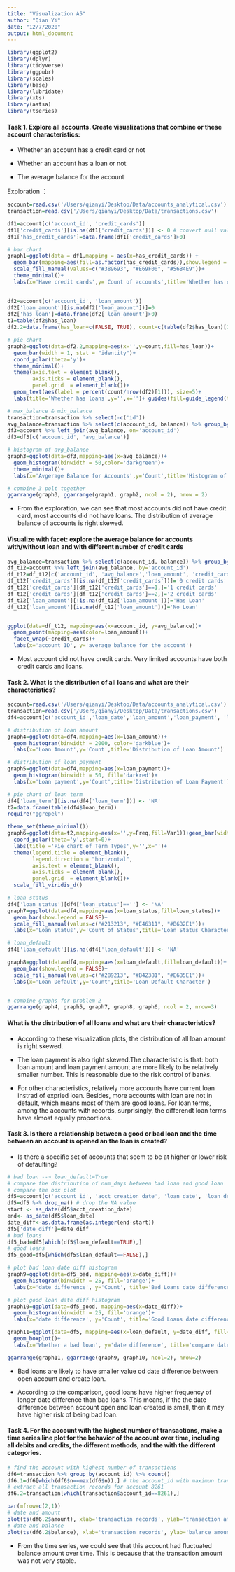 ```yaml
---
title: "Visualization A5"
author: "Qian Yi"
date: "12/7/2020"
output: html_document
---
```


```r
library(ggplot2)
library(dplyr)
library(tidyverse)
library(ggpubr)
library(scales)
library(base)
library(lubridate)
library(xts)
library(astsa)
library(tseries)

```

#### Task 1. Explore all accounts. Create visualizations that combine or these account characteristics:

* Whether an account has a credit card or not

* Whether an account has a loan or not

* The average balance for the account

Exploration ： 
```r
account=read.csv('/Users/qianyi/Desktop/Data/accounts_analytical.csv')
transaction=read.csv('/Users/qianyi/Desktop/Data/transactions.csv')

df1=account[c('account_id', 'credit_cards')]
df1['credit_cards'][is.na(df1['credit_cards'])] <- 0 # convert null value into 0 
df1['has_credit_cards']=data.frame(df1['credit_cards']>0)

# bar chart 
graph1=ggplot(data = df1,mapping = aes(x=has_credit_cards)) +
  geom_bar(mapping=aes(fill=as.factor(has_credit_cards)),show.legend = FALSE)+
  scale_fill_manual(values=c("#389693", "#E69F00", "#56B4E9"))+
  theme_minimal()+
  labs(x='Have credit cards',y='Count of accounts',title='Whether has credit cards')
  

df2=account[c('account_id', 'loan_amount')]
df2['loan_amount'][is.na(df2['loan_amount'])]=0 
df2['has_loan']=data.frame(df2['loan_amount']>0)
t1=table(df2$has_loan)
df2.2=data.frame(has_loan=c(FALSE, TRUE), count=c(table(df2$has_loan)[1],table(df2$has_loan)[2]))

# pie chart 
graph2=ggplot(data=df2.2,mapping=aes(x='',y=count,fill=has_loan))+
  geom_bar(width = 1, stat = "identity")+
  coord_polar(theta='y')+
  theme_minimal()+
  theme(axis.text = element_blank(),
        axis.ticks = element_blank(),
        panel.grid  = element_blank())+
  geom_text(aes(label = percent(count/nrow(df2)[1])), size=5)+
  labs(title='Whether has loans',y='',x='')+ guides(fill=guide_legend(title="Whether has loan"))

# max_balance & min_balance 
transaction=transaction %>% select(-c('id'))
avg_balance=transaction %>% select(c(account_id, balance)) %>% group_by(account_id) %>% summarise(avg_balance=mean(balance))
df3=account %>% left_join(avg_balance, on='account_id')
df3=df3[c('account_id', 'avg_balance')]

# histogram of avg_balance 
graph3=ggplot(data=df3,mapping=aes(x=avg_balance))+
  geom_histogram(binwidth = 50,color='darkgreen')+
  theme_minimal()+
  labs(x='Avgerage Balance for Accounts',y='Count',title='Histogram of the Average Balance for Accounts')

# combine 3 polt together 
ggarrange(graph3, ggarrange(graph1, graph2, ncol = 2), nrow = 2)
```

* From the exploration, we can see that most accounts did not have credit card, most accounts did not have loans. The distribution of average balance of accounts is right skewed. 

#### Visualize with facet: explore the average balance for accounts with/without loan and with different number of credit cards 
```r
avg_balance=transaction %>% select(c(account_id, balance)) %>% group_by(account_id) %>% summarise(avg_balance=mean(balance))
df_t12=account %>% left_join(avg_balance, by='account_id')
df_t12=df_t12[c('account_id', 'avg_balance','loan_amount', 'credit_cards')]
df_t12['credit_cards'][is.na(df_t12['credit_cards'])]='0 credit cards'
df_t12['credit_cards'][df_t12['credit_cards']==1,]='1 credit cards'
df_t12['credit_cards'][df_t12['credit_cards']==2,]='2 credit cards'
df_t12['loan_amount'][!is.na(df_t12['loan_amount'])]='Has Loan'
df_t12['loan_amount'][is.na(df_t12['loan_amount'])]='No Loan'


ggplot(data=df_t12, mapping=aes(x=account_id, y=avg_balance))+
  geom_point(mapping=aes(color=loan_amount))+
  facet_wrap(~credit_cards)+
  labs(x='account ID', y='average balance for the account')
```

* Most account did not have credit cards. Very limited accounts have both credit cards and loans. 

#### Task 2. What is the distribution of all loans and what are their characteristics?

```r
account=read.csv('/Users/qianyi/Desktop/Data/accounts_analytical.csv')
transaction=read.csv('/Users/qianyi/Desktop/Data/transactions.csv')
df4=account[c('account_id','loan_date','loan_amount','loan_payment', 'loan_term','loan_status','loan_default')]

# distribution of loan amount
graph4=ggplot(data=df4,mapping=aes(x=loan_amount))+
  geom_histogram(binwidth = 2000, color='darkblue')+
  labs(x='Loan Amount',y='Count',title='Distribution of Loan Amount')

# distribution of loan payment
graph5=ggplot(data=df4,mapping=aes(x=loan_payment))+
  geom_histogram(binwidth = 50, fill='darkred')+
  labs(x='Loan payment',y='Count',title='Distribution of Loan Payment')

# pie chart of loan term 
df4['loan_term'][is.na(df4['loan_term'])] <- 'NA'
t2=data.frame(table(df4$loan_term))
require("ggrepel")

theme_set(theme_minimal())
graph6=ggplot(data=t2,mapping=aes(x='',y=Freq,fill=Var1))+geom_bar(width=1, stat='identity')+
  coord_polar(theta='y',start=0)+
  labs(title ='Pie chart of Term Types',y='',x='')+
  theme(legend.title = element_blank(), 
        legend.direction = "horizontal",
        axis.text = element_blank(),
        axis.ticks = element_blank(),
        panel.grid  = element_blank())+
  scale_fill_viridis_d()

# loan status 
df4['loan_status'][df4['loan_status']==''] <- 'NA'
graph7=ggplot(data=df4,mapping=aes(x=loan_status,fill=loan_status))+
  geom_bar(show.legend = FALSE)+
  scale_fill_manual(values=c("#213213", "#E46311", "#B6B2E1"))+
  labs(x='Loan Status',y='Count of Status',title='Loan Status Character',size=1)

# loan_default 
df4['loan_default'][is.na(df4['loan_default'])] <- 'NA'

graph8=ggplot(data=df4,mapping=aes(x=loan_default,fill=loan_default))+
  geom_bar(show.legend = FALSE)+
  scale_fill_manual(values=c("#289213", "#B42381", "#E6B5E1"))+
  labs(x='Loan Default',y='Count',title='Loan Default Character')


# combine graphs for problem 2 
ggarrange(graph4, graph5, graph7, graph8, graph6, ncol = 2, nrow=3)

```

#### What is the distribution of all loans and what are their characteristics?

* According to these visualization plots, the distribution of all loan amount is right skewed. 

* The loan payment is also right skewed.The characteristic is that: both loan amount and loan payment amount are more likely to be relatively smaller number. This is reasonable due to the risk control of banks. 

* For other characteristics, relatively more accounts have current loan instrad of expried loan. Besides, more accounts with loan are not in default, which means most of them are good loans. For loan terms, among the accounts with records, surprisingly, the differendt loan terms have almost equally proportions. 

#### Task 3. Is there a relationship between a good or bad loan and the time between an account is opened an the loan is created? 

* Is there a specific set of accounts that seem to be at higher or lower risk of defaulting?
```r
# bad loan --> loan_default=True 
# compare the distribution of num_days between bad loan and good loan 
# compare the box plot 
df5=account[c('account_id', 'acct_creation_date', 'loan_date', 'loan_default')]
df5=df5 %>% drop_na() # drop the NA value 
start <- as_date(df5$acct_creation_date)
end<- as_date(df5$loan_date)
date_diff<-as.data.frame(as.integer(end-start))
df5['date_diff']=date_diff
# bad loans 
df5_bad=df5[which(df5$loan_default==TRUE),]
# good loans 
df5_good=df5[which(df5$loan_default==FALSE),]
```

```r
# plot bad loan date diff histogram 
graph9=ggplot(data=df5_bad, mapping=aes(x=date_diff))+
  geom_histogram(binwidth = 25, fill='orange')+
  labs(x='date difference', y='Count', title='Bad Loans date difference distribution')

# plot good loan date diff histogram 
graph10=ggplot(data=df5_good, mapping=aes(x=date_diff))+
  geom_histogram(binwidth = 25, fill='orange')+
  labs(x='date difference', y='Count', title='Good Loans date difference distribution')

graph11=ggplot(data=df5, mapping=aes(x=loan_default, y=date_diff, fill=loan_default))+
  geom_boxplot()+
  labs(x='Whether a bad loan', y='date difference', title='compare date difference between bad and good loans')

ggarrange(graph11, ggarrange(graph9, graph10, ncol=2), nrow=2)
```

* Bad loans are likely to have smaller value od date difference between open account and create loan. 

* According to the comparison, good loans have higher frequency of longer date difference than bad loans. This means, if the the date difference between account open and loan created is small, then it may have higher risk of being bad loan. 

#### Task 4. For the account with the highest number of transactions, make a time series line plot for the behavior of the account over time, including all debits and credits, the different methods, and the with the different categories.

```r
# find the account with highest number of transactions 
df6=transaction %>% group_by(account_id) %>% count()
df6.1=df6[which(df6$n==max(df6$n)),] # the account_id with maximun transactions(675) is account_id=8261
# extract all transaction records for account 8261
df6.2=transaction[which(transaction$account_id==8261),]
```


```r
par(mfrow=c(2,1))
# date and amount 
plot(ts(df6.2$amount), xlab='transaction records', ylab='transaction amount')
# date and balance 
plot(ts(df6.2$balance), xlab='transaction records', ylab='balance amount')

```

* From the time series, we could see that this account had fluctuated balance amount over time. This is because that the transaction amount was not very stable. 
